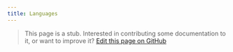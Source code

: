 ```yaml
---
title: Languages
---
```


> This page is a stub. Interested in contributing some documentation to it, or want to improve it? [Edit this page on GitHub](https://github.com/volarjs/docs/blob/main/src/content/docs/reference/languages.mdx)
